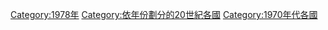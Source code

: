 {{Commons category|1978 by country}}

[[Category:1978年|Category:1978年]]
[[Category:依年份劃分的20世紀各國|Category:依年份劃分的20世紀各國]]
[[Category:1970年代各國|Category:1970年代各國]]